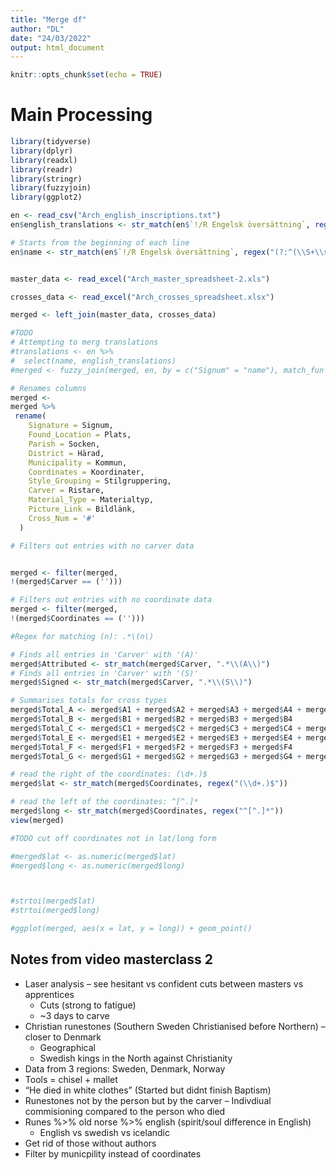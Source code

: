```yaml
---
title: "Merge df"
author: "DL"
date: "24/03/2022"
output: html_document
---
```


```r
knitr::opts_chunk$set(echo = TRUE)
```

# Main Processing
```r
library(tidyverse)
library(dplyr)
library(readxl)
library(readr)
library(stringr)
library(fuzzyjoin)
library(ggplot2)

en <- read_csv("Arch_english_inscriptions.txt")
en$english_translations <- str_match(en$`!/R Engelsk översättning`, regex("(?: [^ ]* [^ ]* )(.*)"))

# Starts from the beginning of each line
en$name <- str_match(en$`!/R Engelsk översättning`, regex("(?:^(\\S+\\s+){3})"))


master_data <- read_excel("Arch_master_spreadsheet-2.xls")

crosses_data <- read_excel("Arch_crosses_spreadsheet.xlsx")

merged <- left_join(master_data, crosses_data)

#TODO
# Attempting to merg translations
#translations <- en %>%
#  select(name, english_translations)   
#merged <- fuzzy_join(merged, en, by = c("Signum" = "name"), match_fun = str_detect)

# Renames columns
merged <-
merged %>%
 rename(
    Signature = Signum,
    Found_Location = Plats,
    Parish = Socken,
    District = Härad,
    Municipality = Kommun,
    Coordinates = Koordinater,
    Style_Grouping = Stilgruppering,
    Carver = Ristare,
    Material_Type = Materialtyp,
    Picture_Link = Bildlänk,
    Cross_Num = '#'
  )

# Filters out entries with no carver data


merged <- filter(merged, 
!(merged$Carver == ('')))

# Filters out entries with no coordinate data
merged <- filter(merged, 
!(merged$Coordinates == ('')))

#Regex for matching (n): .*\(n\)

# Finds all entries in 'Carver' with '(A)'
merged$Attributed <- str_match(merged$Carver, ".*\\(A\\)")
# Finds all entries in 'Carver' with '(S)'
merged$Signed <- str_match(merged$Carver, ".*\\(S\\)")

# Summarises totals for cross types
merged$Total_A <- merged$A1 + merged$A2 + merged$A3 + merged$A4 + merged$A5 + merged$A6 + merged$A7 + merged$A8 + merged$A9
merged$Total_B <- merged$B1 + merged$B2 + merged$B3 + merged$B4
merged$Total_C <- merged$C1 + merged$C2 + merged$C3 + merged$C4 + merged$C5 + merged$C6 + merged$C7 + merged$C8 + merged$C9 + merged$C10
merged$Total_E <- merged$E1 + merged$E2 + merged$E3 + merged$E4 + merged$E5 + merged$E6 + merged$E7 + merged$E8 + merged$E9 + merged$E10
merged$Total_F <- merged$F1 + merged$F2 + merged$F3 + merged$F4
merged$Total_G <- merged$G1 + merged$G2 + merged$G3 + merged$G4 + merged$G5 + merged$G6

# read the right of the coordinates: (\d+.)$
merged$lat <- str_match(merged$Coordinates, regex("(\\d+.)$"))

# read the left of the coordinates: ^[^.]*
merged$long <- str_match(merged$Coordinates, regex("^[^.]*"))
view(merged)

#TODO cut off coordinates not in lat/long form 

#merged$lat <- as.numeric(merged$lat)
#merged$long <- as.numeric(merged$long)



#strtoi(merged$lat)
#strtoi(merged$long)

#ggplot(merged, aes(x = lat, y = long)) + geom_point()

```


## Notes from video masterclass 2
- Laser analysis -- see hesitant vs confident cuts between masters vs apprentices
  - Cuts (strong to fatigue)
  - ~3 days to carve
- Christian runestones (Southern Sweden Christianised before Northern) -- closer to Denmark 
  - Geographical
  - Swedish kings in the North against Christianity
- Data from 3 regions: Sweden, Denmark, Norway
- Tools = chisel + mallet
- "He died in white clothes" (Started but didnt finish Baptism)
- Runestones not by the person but by the carver -- Indivdiual commisioning compared to the person who died
- Runes %>% old norse %>% english (spirit/soul difference in English) 
  - English vs swedish vs icelandic
- Get rid of those without authors
- Filter by municpility instead of coordinates

